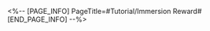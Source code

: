<%-- [PAGE_INFO]
PageTitle=#Tutorial/Immersion Reward#
[END_PAGE_INFO] --%>
{{Tutorial
|sort      = 910701
|title     = Immersion Reward
|subtitle  = 
|type      = Simulated Universe
|about     = 
|image1    = Tutorial Immersion Reward 1.png{{subst:void|<!--$UPLOAD:<<SpriteOutput/TutorialPic/TutorialPage_910701.png>-<Tutorial Immersion Reward 1.png>-<Tutorial Files>>-->}}
|text1     = After defeating enemies in {{Color|h|nobold=1|Domain - Elite}} or {{Color|h|nobold=1|Domain - Boss}}, you can consume Trailblaze Power or Immersifiers to obtain Immersion Rewards, including {{Color|h|nobold=1|Planar Ornaments}}.
}}